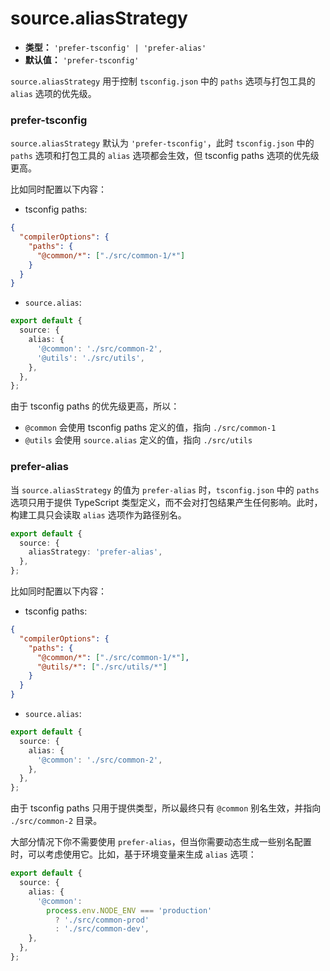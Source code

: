 # source.aliasStrategy

- **类型：** `'prefer-tsconfig' | 'prefer-alias'`
- **默认值：** `'prefer-tsconfig'`

`source.aliasStrategy` 用于控制 `tsconfig.json` 中的 `paths` 选项与打包工具的 `alias` 选项的优先级。

### prefer-tsconfig

`source.aliasStrategy` 默认为 `'prefer-tsconfig'`，此时 `tsconfig.json` 中的 `paths` 选项和打包工具的 `alias` 选项都会生效，但 tsconfig paths 选项的优先级更高。

比如同时配置以下内容：

- tsconfig paths:

```json title="tsconfig.json"
{
  "compilerOptions": {
    "paths": {
      "@common/*": ["./src/common-1/*"]
    }
  }
}
```

- `source.alias`:

```ts
export default {
  source: {
    alias: {
      '@common': './src/common-2',
      '@utils': './src/utils',
    },
  },
};
```

由于 tsconfig paths 的优先级更高，所以：

- `@common` 会使用 tsconfig paths 定义的值，指向 `./src/common-1`
- `@utils` 会使用 `source.alias` 定义的值，指向 `./src/utils`

### prefer-alias

当 `source.aliasStrategy` 的值为 `prefer-alias` 时，`tsconfig.json` 中的 `paths` 选项只用于提供 TypeScript 类型定义，而不会对打包结果产生任何影响。此时，构建工具只会读取 `alias` 选项作为路径别名。

```ts
export default {
  source: {
    aliasStrategy: 'prefer-alias',
  },
};
```

比如同时配置以下内容：

- tsconfig paths:

```json title="tsconfig.json"
{
  "compilerOptions": {
    "paths": {
      "@common/*": ["./src/common-1/*"],
      "@utils/*": ["./src/utils/*"]
    }
  }
}
```

- `source.alias`:

```ts
export default {
  source: {
    alias: {
      '@common': './src/common-2',
    },
  },
};
```

由于 tsconfig paths 只用于提供类型，所以最终只有 `@common` 别名生效，并指向 `./src/common-2` 目录。

大部分情况下你不需要使用 `prefer-alias`，但当你需要动态生成一些别名配置时，可以考虑使用它。比如，基于环境变量来生成 `alias` 选项：

```ts
export default {
  source: {
    alias: {
      '@common':
        process.env.NODE_ENV === 'production'
          ? './src/common-prod'
          : './src/common-dev',
    },
  },
};
```
